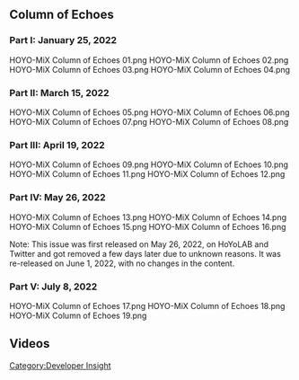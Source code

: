{{CustomTabs
|namespace =
|tab1 = Overview
|tab2 = Gallery
}}
==Column of Echoes==
===Part I: January 25, 2022===
<gallery>
HOYO-MiX Column of Echoes 01.png
HOYO-MiX Column of Echoes 02.png
HOYO-MiX Column of Echoes 03.png
HOYO-MiX Column of Echoes 04.png
</gallery>

===Part II: March 15, 2022===
<gallery>
HOYO-MiX Column of Echoes 05.png
HOYO-MiX Column of Echoes 06.png
HOYO-MiX Column of Echoes 07.png
HOYO-MiX Column of Echoes 08.png
</gallery>

===Part III: April 19, 2022===
<gallery>
HOYO-MiX Column of Echoes 09.png
HOYO-MiX Column of Echoes 10.png
HOYO-MiX Column of Echoes 11.png
HOYO-MiX Column of Echoes 12.png
</gallery>

===Part IV: May 26, 2022===
<gallery>
HOYO-MiX Column of Echoes 13.png
HOYO-MiX Column of Echoes 14.png
HOYO-MiX Column of Echoes 15.png
HOYO-MiX Column of Echoes 16.png
</gallery>
Note: This issue was first released on May 26, 2022, on HoYoLAB and Twitter and got removed a few days later due to unknown reasons. It was re-released on June 1, 2022, with no changes in the content.

===Part V: July 8, 2022===
<gallery>
HOYO-MiX Column of Echoes 17.png
HOYO-MiX Column of Echoes 18.png
HOYO-MiX Column of Echoes 19.png
</gallery>

==Videos==
{{Transclude|Soundtrack/Media|Behind the Scenes}}
[[Category:Developer Insight]]